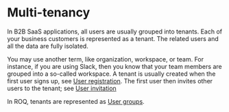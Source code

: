 
# Multi-tenancy

In B2B SaaS applications, all users are usually grouped into tenants. Each of your business customers is represented as
a tenant. The related users and all the data are fully isolated.

You may use another term, like organization, workspace, or team. For instance, if you are using Slack, then you know
that your team members are grouped into a so-called workspace. A tenant is usually created when the first user signs up,
see [User registration](). The first user then invites other users to the tenant; see [User invitation]()

In ROQ, tenants are represented as [User groups]().